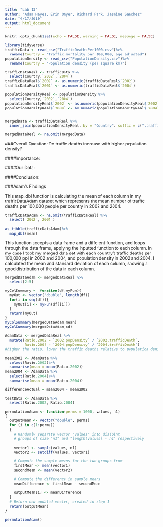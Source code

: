 ```yaml
---
title: "Lab 13"
author: "Adam Hayes, Erin Omyer, Richard Park, Jasmine Sanchez"
date: "4/17/2019"
output: html_document
---
```


```r
knitr::opts_chunk$set(echo = FALSE, warning = FALSE, message = FALSE)
```

```r
library(tidyverse)
trafficData <- read_csv("TrafficDeathsPer1000.csv")%>%
  rename(Country = "Traffic mortality per 100,000, age adjusted")
populationDensity <- read_csv("PopulationDensity.csv")%>%
  rename(Country = "Population density (per square km)")

trafficDataReal <- trafficData %>%
  select(Country,`2002`,`2004`)
trafficDataReal$`2002` <- as.numeric(trafficDataReal$`2002`)
trafficDataReal$`2004` <- as.numeric(trafficDataReal$`2004`)

populationDensityReal <- populationDensity %>%
  select(Country,`2002`,`2004`)
populationDensityReal$`2002` <- as.numeric(populationDensityReal$`2002`)
populationDensityReal$`2004` <- as.numeric(populationDensityReal$`2004`)


mergedData <- trafficDataReal %>%
  inner_join(populationDensityReal, by = "Country", suffix = c(".trafficDeath",".popDensity"))

mergedDataReal <- na.omit(mergedData)
```

###Overall Question: Do traffic deaths increase with higher population density?

####Importance:

####Our Data:

####Conclusion:




###Adam's Findings

This map_dbl function is calculating the mean of each column in my trafficDataAdam dataset which represents the mean number of traffic deaths per 100,000 people per country in 2002 and 2004.
```r

trafficDataAdam <- na.omit(trafficDataReal) %>%
  select(`2002`,`2004`)
  
as_tibble(trafficDataAdam)%>%
  map_dbl(mean)
```


This function accepts a data frame and a different function, and loops through the data frame, applying the inputted function to each column.  In my case I took my merged data set with each country's traffic deaths per 100,000 ppl in 2002 and 2004, and population density in 2002 and 2004.  I calculated the mean and standard deviation of each column, showing a good distribution of the data in each column.
```r
mergedDataAdam <- mergedDataReal %>%
  select(2:5)

myColSummary <- function(df,myFun){
  myOut <- vector("double", length(df))
  for(i in seq(df)){
    myOut[i] <- myFun(df[[i]])
  }
  return(myOut)
}
myColSummary(mergedDataAdam,mean)
myColSummary(mergedDataAdam,sd)

```

```r
AdamData <- mergedDataReal %>%
  mutate(Ratio.2002 = `2002.popDensity` / `2002.trafficDeath`, 
         Ratio.2004 = `2004.popDensity` / `2004.trafficDeath`)
#higher the ratio, lower the traffic deaths relative to population density

mean2002 <- AdamData %>%
  select(Ratio.2002)%>%
  summarise(mean = mean(Ratio.2002))
mean2004 <- AdamData %>%
  select(Ratio.2004)%>%
  summarise(mean = mean(Ratio.2004))

differenceActual = mean2004 - mean2002

testData <- AdamData %>%
  select(Ratio.2002, Ratio.2004)

permutationAdam <- function(perms = 1000, values, n1)
{
  outputMean <- vector("double", perms)
  for (i in c(1:perms))
  {
    # Randomly separate vector "values" into disjoint 
    # groups of size "n1" and "length(values) - n1" respectively
    
    vector1 <- sample(values, n1)
    vector2 <- setdiff(values, vector1)

    # Compute the sample means for the two groups from 
    firstMean <- mean(vector1)
    secondMean <- mean(vector2)
    
    # Compute the difference in sample means
    meanDifference <- firstMean - secondMean
    
    outputMean[i] <- meanDifference
  }
  # Return new updated vector, created in step 1
  return(outputMean)
}

permutationAdam()
```

